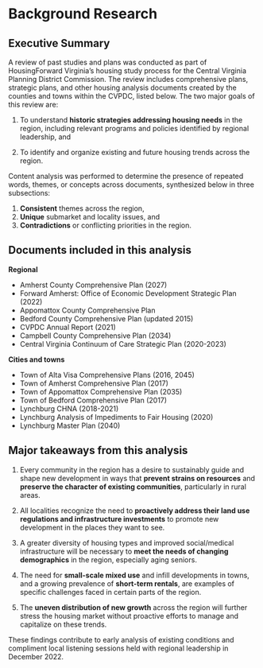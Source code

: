 # Background Research

## Executive Summary

A review of past studies and plans was conducted as part of HousingForward Virginia's housing study process for the Central Virginia Planning District Commission. The review includes comprehensive plans, strategic plans, and other housing analysis documents created by the counties and towns within the CVPDC, listed below. The two major goals of this review are:

1.  To understand **historic strategies addressing housing needs** in the region, including relevant programs and policies identified by regional leadership, and

2.  To identify and organize existing and future housing trends across the region.

Content analysis was performed to determine the presence of repeated words, themes, or concepts across documents, synthesized below in three subsections:

1.  **Consistent** themes across the region,
2.  **Unique** submarket and locality issues, and
3.  **Contradictions** or conflicting priorities in the region.

## Documents included in this analysis

**Regional**

-   Amherst County Comprehensive Plan (2027)
-   Forward Amherst: Office of Economic Development Strategic Plan (2022)
-   Appomattox County Comprehensive Plan
-   Bedford County Comprehensive Plan (updated 2015)
-   CVPDC Annual Report (2021)
-   Campbell County Comprehensive Plan (2034)
-   Central Virginia Continuum of Care Strategic Plan (2020-2023)

**Cities and towns**

-   Town of Alta Visa Comprehensive Plans (2016, 2045)
-   Town of Amherst Comprehensive Plan (2017)
-   Town of Appomattox Comprehensive Plan (2035)
-   Town of Bedford Comprehensive Plan (2017)
-   Lynchburg CHNA (2018-2021)
-   Lynchburg Analysis of Impediments to Fair Housing (2020)
-   Lynchburg Master Plan (2040)

## Major takeaways from this analysis

1.  Every community in the region has a desire to sustainably guide and shape new development in ways that **prevent strains on resources** and **preserve the character of existing communities**, particularly in rural areas.

2.  All localities recognize the need to **proactively address their land use regulations and infrastructure investments** to promote new development in the places they want to see.

3.  A greater diversity of housing types and improved social/medical infrastructure will be necessary to **meet the needs of changing demographics** in the region, especially aging seniors.

4.  The need for **small-scale mixed use** and infill developments in towns, and a growing prevalence of **short-term rentals**, are examples of specific challenges faced in certain parts of the region.

5.  The **uneven distribution of new growth** across the region will further stress the housing market without proactive efforts to manage and capitalize on these trends.

These findings contribute to early analysis of existing conditions and compliment local listening sessions held with regional leadership in December 2022.
